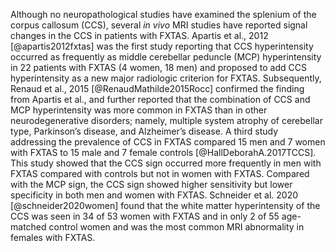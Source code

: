 Although no neuropathological studies have examined 
the splenium of the corpus callosum (CCS), 
several *in vivo* MRI studies have reported 
signal changes in the CCS in patients with FXTAS. 
Apartis et al., 2012 [@apartis2012fxtas] 
was the first study reporting that CCS hyperintensity occurred 
as frequently as middle cerebellar peduncle (MCP) hyperintensity 
in 22 patients with FXTAS (4 women, 18 men) 
and proposed to add CCS hyperintensity 
as a new major radiologic criterion for FXTAS. 
Subsequently, 
Renaud et al., 2015 [@RenaudMathilde2015Rocc] 
confirmed the finding from Apartis et al., 
and further reported that the combination of CCS and MCP hyperintensity 
was more common in FXTAS than in other neurodegenerative disorders; 
namely, 
multiple system atrophy of cerebellar type, 
Parkinson's disease, and 
Alzheimer's disease. 
A third study addressing the prevalence of CCS in FXTAS 
compared 15 men and 7 women with FXTAS
to 15 male and 7 female controls [@HallDeborahA.2017TCCS]. 
This study showed that the CCS sign occurred more frequently 
in men with FXTAS compared with controls 
but not in women with FXTAS.
Compared with the MCP sign, 
the CCS sign showed higher sensitivity but lower specificity in 
both men and women with FXTAS.
Schneider et al. 2020 [@schneider2020women]
found that the white matter hyperintensity of the CCS was seen 
in 34 of 53 women with FXTAS
and in only 2 of 55 age-matched control women 
and was the most common MRI abnormality in females with FXTAS.

